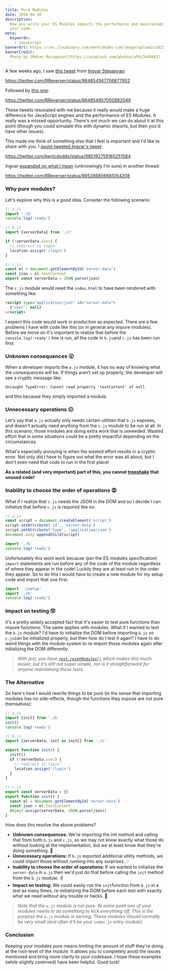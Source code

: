 ```yaml
---
title: Pure Modules
date: 2018-04-30
description:
  How you write your ES Modules impacts the performance and maintainability of
  your code.
meta:
  keywords:
    - javascript
bannerUrl: https://res.cloudinary.com/kentcdodds-com/image/upload/v1625033233/kentcdodds.com/content/blog/pure-modules/banner.jpg
bannerCredit:
  Photo by [Mohan Murugesan](https://unsplash.com/photos/aPUi7w4kKbI)
---
```


A few weeks ago, I saw
[this tweet](https://twitter.com/RReverser/status/984854567706877952) from
[Ingvar Stepanyan](https://twitter.com/RReverser):

https://twitter.com/RReverser/status/984854567706877952

Followed by [this one](https://twitter.com/RReverser/status/984854857050882049):

https://twitter.com/RReverser/status/984854857050882049

These tweets resonated with me because it really would make a huge difference
for JavaScript engines and the performance of ES Modules. It really was a missed
opportunity. There's not much we can do about it at this point (though you could
simulate this with dynamic imports, but then you'd have other issues).

This made me think of something else that I feel is important and I'd like to
share with you. I
[quote tweeted Ingvar's tweet](https://twitter.com/kentcdodds/status/985192759165251584):

https://twitter.com/kentcdodds/status/985192759165251584

Ingvar
[expanded on what I mean](https://twitter.com/RReverser/status/985286856681054208)
(unknowingly I'm sure) in another thread:

https://twitter.com/RReverser/status/985286856681054208

### Why pure modules?

Let's explore why this is a good idea. Consider the following scenario:

```js
// a.js
import './b'
console.log('ready')

// b.js
import {serverData} from './c'

if (!serverData.user) {
  // redirect to login
  location.assign('/login')
}

// c.js
const el = document.getElementById('server-data')
const json = el.textContent
export const serverData = JSON.parse(json)
```

The `c.js` module would need the `index.html` to have been rendered with
something like:

```html
<script type="application/json" id="server-data">
  {"user": null}
</script>
```

I expect this code would work in production as expected. There are a few
problems I have with code like this (or in general any impure modules). Before
we move on it's important to realize that before the `console.log('ready')` line
is run, all the code in `b.js`and `c.js` has been run first.

### Unknown consequences 😮

When a developer imports the `a.js` module, it has no way of knowing what the
consequences will be. If things aren't set up properly, the developer will see a
cryptic message like:

```
Uncaught TypeError: Cannot read property 'textContent' of null
```

and this because they simply imported a module.

### Unnecessary operations 😐

Let's say that `a.js` actually only needs certain utilities that `b.js` exposes,
and doesn't actually need anything from the `c.js` module to be run at all. In
this scenario, those modules are doing extra work that is unneeded. Wasted
effort that in some situations could be a pretty impactful depending on the
circumstances.

What's especially annoying is when the wasted effort results in a cryptic error.
Not only did I have to figure out what the error was all about, but I don't even
need that code to run in the first place!

**As a related (and very important) part of this, you cannot
[treeshake](https://developer.mozilla.org/en-US/docs/Glossary/Tree_shaking) that
unused code!**

### Inability to choose the order of operations 😡

What if I realize that `c.js` needs the JSON in the DOM and so I decide I can
initialize that before `c.js` is required like so:

```js
// a.js
const script = document.createElement('script')
script.setAttribute('id', 'server-data')
script.setAttribute('type', 'application/json')
document.body.appendChild(script)

import './b'
console.log('ready')
```

Unfortunately this wont work because (per the ES modules specification) `import`
statements are run before any of the code of the module regardless of where they
appear in the code! Luckily they are at least run in the order they appear. So
to do this I would have to create a new module for my setup code and import that
one first:

```js
import './setup'
import './b'
console.log('ready')
```

### Impact on testing 😵

It's a pretty widely accepted fact that it's easier to test pure functions than
impure functions. The same applies with modules. What if I wanted to test the
`b.js` module? I'd have to initialize the DOM before importing `b.js` so
`c.js`can be initialized properly, but then how do I test it again? I have to do
weird things with the module system to re-import those modules again after
initializing the DOM differently.

> _With jest, you have
> [`jest.resetModules()`](https://facebook.github.io/jest/docs/en/jest-object.html#jestresetmodules)
> which makes this much easier, but it's still not super simple, nor is it
> straightforward for anyone maintaining those tests._

### The Alternative

So here's how I would rewrite things to be pure (in the sense that importing
modules has no side-effects, though the functions they expose are not pure
themselves):

```js
// a.js
import {init} from './b'
init()
console.log('ready')

// b.js
import {serverData, init as initC} from './c'

export function init() {
  initC()
  if (!serverData.user) {
    // redirect to login
    location.assign('/login')
  }
}

// c.js
export const serverData = {}
export function init() {
  const el = document.getElementById('server-data')
  const json = el.textContent
  Object.assign(serverData, JSON.parse(json))
}
```

How does this resolve the above problems?

- **Unknown consequences:** We're importing the init method and calling that
  from both `b.js` and `c.js`, so we may not know exactly what those do without
  looking at the implementation, but we at least know that they're doing
  something. 💯
- **Unnecessary operations:** If `b.js` exported additional utility methods, we
  could import those without running into any surprises. 💡
- **Inability to choose the order of operations:** If we wanted to initialize
  the `server-data` in `a.js` then we'd just do that before calling the `init`
  method from the `b.js` module. ✌️
- **Impact on testing:** We could easily run the `init`function from `b.js` in a
  test as many times, re-initializing the DOM before each test with exactly what
  we need without any trouble or hacks. 🎉

> _Note that the `a.js` module is not pure. At some point one of your modules
> needs to do something to kick everything off. This is the purpose the `a.js`
> module is serving. These modules should normally be very small (and often
> it'll be your `index.js` entry module)._

### Conclusion

Keeping your modules pure means limiting the amount of stuff they're doing at
the root-level of the module. It allows you to completely avoid the issues
mentioned and bring more clarity to your codebase. I hope these examples (while
slightly contrived) have been helpful. Good luck!
